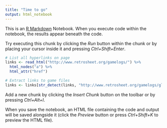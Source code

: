 ```yaml
---
title: "Time to go"
output: html_notebook
---
```


This is an [R Markdown](http://rmarkdown.rstudio.com) Notebook. When you execute code within the notebook, the results appear beneath the code. 

Try executing this chunk by clicking the *Run* button within the chunk or by placing your cursor inside it and pressing *Ctrl+Shift+Enter*. 

```r

# List all hyperlinks on page
links <- read_html("http://www.retrosheet.org/gamelogs/") %>%
  html_nodes("a") %>%
  html_attr("href")

# Extract links to game files
links <- links[str_detect(links, "http://www.retrosheet.org/gamelogs/gl[0-9][0-9][0-9][0-9]_[0-9][0-9].*zip")]

```

Add a new chunk by clicking the *Insert Chunk* button on the toolbar or by pressing *Ctrl+Alt+I*.

When you save the notebook, an HTML file containing the code and output will be saved alongside it (click the *Preview* button or press *Ctrl+Shift+K* to preview the HTML file).
